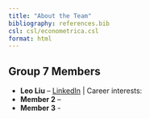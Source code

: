 ```yaml
---
title: "About the Team"
bibliography: references.bib
csl: csl/econometrica.csl
format: html
---
```


## Group 7 Members

- **Leo Liu** – [LinkedIn](https://linkedin.com/in/leoliu-yc) | Career interests: 
- **Member 2** – 
- **Member 3** - 